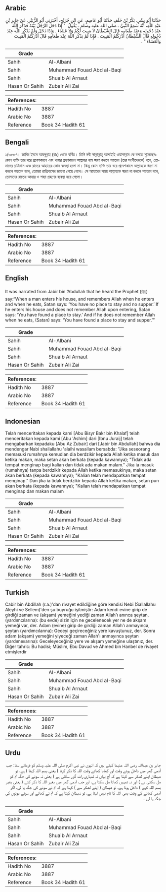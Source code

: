 ## Arabic

<div dir="rtl" lang="ar" style={{fontSize:'larger',backgroundColor:'#f8f9fa',padding:20}}>حَدَّثَنَا أَبُو بِشْرٍ، بَكْرُ بْنُ خَلَفٍ حَدَّثَنَا أَبُو عَاصِمٍ، عَنِ ابْنِ جُرَيْجٍ، أَخْبَرَنِي أَبُو الزُّبَيْرِ، عَنْ جَابِرِ بْنِ عَبْدِ اللَّهِ، أَنَّهُ سَمِعَ النَّبِيَّ ـ صلى الله عليه وسلم ـ يَقُولُ ‏ "‏ إِذَا دَخَلَ الرَّجُلُ بَيْتَهُ فَذَكَرَ اللَّهَ عِنْدَ دُخُولِهِ وَعِنْدَ طَعَامِهِ قَالَ الشَّيْطَانُ لاَ مَبِيتَ لَكُمْ وَلاَ عَشَاءَ ‏.‏ وَإِذَا دَخَلَ وَلَمْ يَذْكُرِ اللَّهَ عِنْدَ دُخُولِهِ قَالَ الشَّيْطَانُ أَدْرَكْتُمُ الْمَبِيتَ ‏.‏ فَإِذَا لَمْ يَذْكُرِ اللَّهَ عِنْدَ طَعَامِهِ قَالَ أَدْرَكْتُمُ الْمَبِيتَ وَالْعَشَاءَ ‏"‏ ‏.‏</div><div style={{backgroundColor:'#f8f9fa',padding:20, marginBottom: 10}}><table>
      <thead>
        <tr>
          <th>Grade</th>
          <th></th>
        </tr>
      </thead>
      <tbody>
<tr><td>Sahih</td><td>Al-Albani</td></tr><tr><td>Sahih</td><td>Muhammad Fouad Abd al-Baqi</td></tr><tr><td>Sahih</td><td>Shuaib Al Arnaut</td></tr><tr><td>Hasan Or Sahih</td><td>Zubair Ali Zai</td></tr></tbody></table><table>
        <thead>
          <tr>
            <th>References:</th>
            <th></th>
          </tr>
        </thead>
        <tbody><tr><td>Hadith No</td><td>3887</td></tr><tr><td>Arabic No</td><td>3887</td></tr><tr><td>Reference</td><td>Book 34 Hadith 61</td></tr></tbody></table></div>

## Bengali

<div dir="ltr" lang="bn" style={{fontSize:'larger',backgroundColor:'#f8f9fa',padding:20}}>১/৩৮৮৭। জাবির ইবনে আবদুল্লাহ (রাঃ) থেকে বর্ণিত। তিনি নবী সাল্লাল্লাহু আলাইহি ওয়াসাল্লাম কে বলতে শুনেছেনঃ কোন ব্যক্তি তার ঘরে প্রবেশকালে এবং খাবার গ্রহণকালে আল্লাহর নাম স্মরণ করলে শয়তান (তার সংগীদেরকে) বলে, তোমাদের রাত্রিবাস এবং রাতের আহারের কোন ব্যবস্থা হলো না। কিন্তু কোন ব্যক্তি তার ঘরে প্রবেশকালে আল্লাহকে স্মরণ না করলে শয়তান বলে, তোমরা রাত্রিবাসের জায়গা পেয়ে গেলে। সে আহারের সময় আল্লাহকে স্মরণ না করলে শয়তান বলে, তোমাদের রাতের আহার ও শয্যা গ্রহণের ব্যবস্থা হয়ে গেলো।</div><div style={{backgroundColor:'#f8f9fa',padding:20, marginBottom: 10}}><table>
      <thead>
        <tr>
          <th>Grade</th>
          <th></th>
        </tr>
      </thead>
      <tbody>
<tr><td>Sahih</td><td>Al-Albani</td></tr><tr><td>Sahih</td><td>Muhammad Fouad Abd al-Baqi</td></tr><tr><td>Sahih</td><td>Shuaib Al Arnaut</td></tr><tr><td>Hasan Or Sahih</td><td>Zubair Ali Zai</td></tr></tbody></table><table>
        <thead>
          <tr>
            <th>References:</th>
            <th></th>
          </tr>
        </thead>
        <tbody><tr><td>Hadith No</td><td>3887</td></tr><tr><td>Arabic No</td><td>3887</td></tr><tr><td>Reference</td><td>Book 34 Hadith 61</td></tr></tbody></table></div>

## English

<div dir="ltr" lang="en" style={{fontSize:'larger',backgroundColor:'#f8f9fa',padding:20}}>It was narrated from Jabir bin ‘Abdullah that he heard the Prophet (ﷺ) say:“When a man enters his house, and remembers Allah when he enters and when he eats, Satan says: ‘You have no place to stay and no supper.’ If he enters his house and does not remember Allah upon entering, Satan says: ‘You have found a place to stay.’ And if he does not remember Allah when he eats, (Satan) says: ‘You have found a place to stay and supper.’”</div><div style={{backgroundColor:'#f8f9fa',padding:20, marginBottom: 10}}><table>
      <thead>
        <tr>
          <th>Grade</th>
          <th></th>
        </tr>
      </thead>
      <tbody>
<tr><td>Sahih</td><td>Al-Albani</td></tr><tr><td>Sahih</td><td>Muhammad Fouad Abd al-Baqi</td></tr><tr><td>Sahih</td><td>Shuaib Al Arnaut</td></tr><tr><td>Hasan Or Sahih</td><td>Zubair Ali Zai</td></tr></tbody></table><table>
        <thead>
          <tr>
            <th>References:</th>
            <th></th>
          </tr>
        </thead>
        <tbody><tr><td>Hadith No</td><td>3887</td></tr><tr><td>Arabic No</td><td>3887</td></tr><tr><td>Reference</td><td>Book 34 Hadith 61</td></tr></tbody></table></div>

## Indonesian

<div dir="ltr" lang="id" style={{fontSize:'larger',backgroundColor:'#f8f9fa',padding:20}}>Telah menceritakan kepada kami [Abu Bisyr Bakr bin Khalaf] telah menceritakan kepada kami [Abu 'Ashim] dari [Ibnu Juraij] telah mengabarkan kepadaku [Abu Az Zubair] dari [Jabir bin Abdullah] bahwa dia mendengar Nabi shallallahu 'alaihi wasallam bersabda: "Jika seseorang memasuki rumahnya kemudian dia berdzikir kepada Allah ketika masuk dan ketika makan, maka setan akan berkata (kepada kawannya); "Tidak ada tempat menginap bagi kalian dan tidak ada makan malam." Jika ia masuk (rumahnya) tanpa berdzikir kepada Allah ketika memasukinya, maka setan akan berkata (kepada kawannya); "Kalian telah mendapatkan tempat menginap." Dan jika ia tidak berdzikir kepada Allah ketika makan, setan pun akan berkata (kepada kawannya); "Kalian telah mendapatkan tempat menginap dan makan malam</div><div style={{backgroundColor:'#f8f9fa',padding:20, marginBottom: 10}}><table>
      <thead>
        <tr>
          <th>Grade</th>
          <th></th>
        </tr>
      </thead>
      <tbody>
<tr><td>Sahih</td><td>Al-Albani</td></tr><tr><td>Sahih</td><td>Muhammad Fouad Abd al-Baqi</td></tr><tr><td>Sahih</td><td>Shuaib Al Arnaut</td></tr><tr><td>Hasan Or Sahih</td><td>Zubair Ali Zai</td></tr></tbody></table><table>
        <thead>
          <tr>
            <th>References:</th>
            <th></th>
          </tr>
        </thead>
        <tbody><tr><td>Hadith No</td><td>3887</td></tr><tr><td>Arabic No</td><td>3887</td></tr><tr><td>Reference</td><td>Book 34 Hadith 61</td></tr></tbody></table></div>

## Turkish

<div dir="ltr" lang="tr" style={{fontSize:'larger',backgroundColor:'#f8f9fa',padding:20}}>Cabir bin Abdillah (r.a.)'dan rivayet edildiğine göre kendisi Nebi (Sallallahu Aleyhi ve Sellem)'den şu buyruğu işitmiştir: Adam kendi evine girip de girdiği zaman ve (akşam) yemeğini yediği zaman Allah'ı anınca şeytan, (yardımcılarına): (bu evde) sizin için ne gecelenecek yer ne de akşam yemeği var, der. Adam (evine) girip de girdiği zaman Allah'ı anmayınca, şeytan (yardımcılarına): Geceyi geçireceğiniz yere kavuştunuz, der. Sonra adam (akşam) yemeğini yiyeceği zaman Allah'ı anmayınca şeytan (yardımeııarına): Geceleyeceğiniz yere ve akşam yemeğine ulaştınız, der. Diğer tahric: Bu hadisi; Müslim, Ebu Davud ve Ahmed bin Hanbel de rivayet etmişlerdir</div><div style={{backgroundColor:'#f8f9fa',padding:20, marginBottom: 10}}><table>
      <thead>
        <tr>
          <th>Grade</th>
          <th></th>
        </tr>
      </thead>
      <tbody>
<tr><td>Sahih</td><td>Al-Albani</td></tr><tr><td>Sahih</td><td>Muhammad Fouad Abd al-Baqi</td></tr><tr><td>Sahih</td><td>Shuaib Al Arnaut</td></tr><tr><td>Hasan Or Sahih</td><td>Zubair Ali Zai</td></tr></tbody></table><table>
        <thead>
          <tr>
            <th>References:</th>
            <th></th>
          </tr>
        </thead>
        <tbody><tr><td>Hadith No</td><td>3887</td></tr><tr><td>Arabic No</td><td>3887</td></tr><tr><td>Reference</td><td>Book 34 Hadith 61</td></tr></tbody></table></div>

## Urdu

<div dir="rtl" lang="ur" style={{fontSize:'larger',backgroundColor:'#f8f9fa',padding:20}}>جابر بن عبداللہ رضی اللہ عنہما کہتے ہیں کہ انہوں نے نبی اکرم صلی اللہ علیہ وسلم کو فرماتے سنا: جب آدمی گھر میں داخل ہوتے وقت اور کھانا کھاتے وقت اللہ کا ذکر کرتا ( یعنی بسم اللہ کہتا ) ہے، تو شیطان اپنے لشکر سے کہتا ہے کہ آج یہاں نہ تمہاری رات گزر سکتی ہے ( یعنی نہ سونے کی جگہ تم کو مل سکتی ہے ) اور نہ تمہیں کھانا مل سکتا ہے، اور جب آدمی گھر میں بغیر اللہ کا ذکر کئے ( یعنی بغیر بسم اللہ کہے ) داخل ہوتا ہے، تو شیطان ( اپنے لشکر سے ) کہتا ہے کہ تم نے سونے کی جگہ پا لی، اگر آدمی کھانے کے وقت بھی اللہ کا نام نہیں لیتا ہے، تو شیطان کہتا ہے کہ تم نے کھانے اور سونے دونوں کی جگہ پا لی ۔</div><div style={{backgroundColor:'#f8f9fa',padding:20, marginBottom: 10}}><table>
      <thead>
        <tr>
          <th>Grade</th>
          <th></th>
        </tr>
      </thead>
      <tbody>
<tr><td>Sahih</td><td>Al-Albani</td></tr><tr><td>Sahih</td><td>Muhammad Fouad Abd al-Baqi</td></tr><tr><td>Sahih</td><td>Shuaib Al Arnaut</td></tr><tr><td>Hasan Or Sahih</td><td>Zubair Ali Zai</td></tr></tbody></table><table>
        <thead>
          <tr>
            <th>References:</th>
            <th></th>
          </tr>
        </thead>
        <tbody><tr><td>Hadith No</td><td>3887</td></tr><tr><td>Arabic No</td><td>3887</td></tr><tr><td>Reference</td><td>Book 34 Hadith 61</td></tr></tbody></table></div>